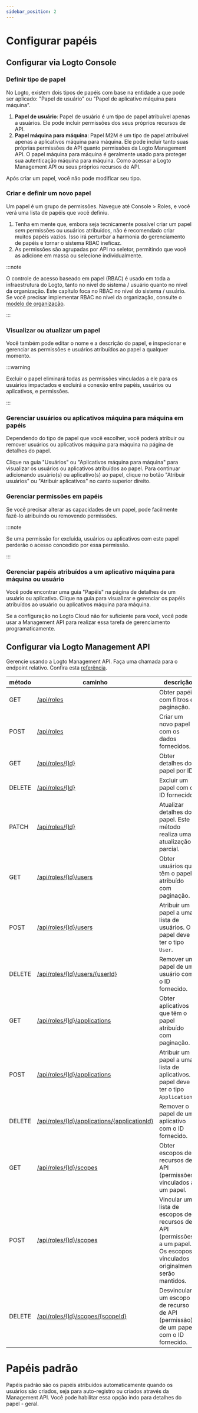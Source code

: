 ```yaml
---
sidebar_position: 2
---
```


# Configurar papéis

## Configurar via Logto Console

### Definir tipo de papel

No Logto, existem dois tipos de papéis com base na entidade a que pode ser aplicado: "Papel de usuário" ou "Papel de aplicativo máquina para máquina".

1. **Papel de usuário**: Papel de usuário é um tipo de papel atribuível apenas a usuários. Ele pode incluir permissões dos seus próprios recursos de API.
2. **Papel máquina para máquina**: Papel M2M é um tipo de papel atribuível apenas a aplicativos máquina para máquina. Ele pode incluir tanto suas próprias permissões de API quanto permissões da Logto Management API. O papel máquina para máquina é geralmente usado para proteger sua autenticação máquina para máquina. Como acessar a Logto Management API ou seus próprios recursos de API.

Após criar um papel, você não pode modificar seu tipo.

### Criar e definir um novo papel

Um papel é um grupo de permissões. Navegue até <CloudLink to="/roles">Console > Roles</CloudLink>, e você verá uma lista de papéis que você definiu.

1. Tenha em mente que, embora seja tecnicamente possível criar um papel _sem_ permissões ou usuários atribuídos, não é recomendado criar muitos papéis vazios. Isso irá perturbar a harmonia do gerenciamento de papéis e tornar o sistema RBAC ineficaz.
2. As permissões são agrupadas por API no seletor, permitindo que você as adicione em massa ou selecione individualmente.

:::note

O controle de acesso baseado em papel (RBAC) é usado em toda a infraestrutura do Logto, tanto no nível do sistema / usuário quanto no nível da organização. Este capítulo foca no RBAC no nível do sistema / usuário. Se você precisar implementar RBAC no nível da organização, consulte o [modelo de organização](/authorization/organization-template).

:::

### Visualizar ou atualizar um papel

Você também pode editar o nome e a descrição do papel, e inspecionar e gerenciar as permissões e usuários atribuídos ao papel a qualquer momento.

:::warning

Excluir o papel eliminará todas as permissões vinculadas a ele para os usuários impactados e excluirá a conexão entre papéis, usuários ou aplicativos, e permissões.

:::

### Gerenciar usuários ou aplicativos máquina para máquina em papéis

Dependendo do tipo de papel que você escolher, você poderá atribuir ou remover usuários ou aplicativos máquina para máquina na página de detalhes do papel.

Clique na guia "Usuários" ou "Aplicativos máquina para máquina" para visualizar os usuários ou aplicativos atribuídos ao papel. Para continuar adicionando usuário(s) ou aplicativo(s) ao papel, clique no botão "Atribuir usuários" ou "Atribuir aplicativos" no canto superior direito.

### Gerenciar permissões em papéis

Se você precisar alterar as capacidades de um papel, pode facilmente fazê-lo atribuindo ou removendo permissões.

:::note

Se uma permissão for excluída, usuários ou aplicativos com este papel perderão o acesso concedido por essa permissão.

:::

### Gerenciar papéis atribuídos a um aplicativo máquina para máquina ou usuário

Você pode encontrar uma guia "Papéis" na página de detalhes de um usuário ou aplicativo. Clique na guia para visualizar e gerenciar os papéis atribuídos ao usuário ou aplicativos máquina para máquina.

Se a configuração no Logto Cloud não for suficiente para você, você pode usar a Management API para realizar essa tarefa de gerenciamento programaticamente.

## Configurar via Logto Management API

Gerencie usando a Logto Management API. Faça uma chamada para o endpoint relativo. Confira esta [referência](https://openapi.logto.io/operation/operation-listresourcescopes).

| método | caminho                                                                                                                | descrição                                                                                                                     |
| ------ | ---------------------------------------------------------------------------------------------------------------------- | ----------------------------------------------------------------------------------------------------------------------------- |
| GET    | [/api/roles](https://openapi.logto.io/operation/operation-listroles)                                                   | Obter papéis com filtros e paginação.                                                                                         |
| POST   | [/api/roles](https://openapi.logto.io/operation/operation-createrole)                                                  | Criar um novo papel com os dados fornecidos.                                                                                  |
| GET    | [/api/roles/\{Id\}](https://openapi.logto.io/operation/operation-getrole)                                              | Obter detalhes do papel por ID.                                                                                               |
| DELETE | [/api/roles/\{Id\}](https://openapi.logto.io/operation/operation-deleterole)                                           | Excluir um papel com o ID fornecido.                                                                                          |
| PATCH  | [/api/roles/\{Id\}](https://openapi.logto.io/operation/operation-updaterole)                                           | Atualizar detalhes do papel. Este método realiza uma atualização parcial.                                                     |
| GET    | [/api/roles/\{Id\}/users](https://openapi.logto.io/operation/operation-listroleusers)                                  | Obter usuários que têm o papel atribuído com paginação.                                                                       |
| POST   | [/api/roles/\{Id\}/users](https://openapi.logto.io/operation/operation-createroleuser)                                 | Atribuir um papel a uma lista de usuários. O papel deve ter o tipo `User`.                                                    |
| DELETE | [/api/roles/\{Id\}/users/\{userId\}](https://openapi.logto.io/operation/operation-deleteroleuser)                      | Remover um papel de um usuário com o ID fornecido.                                                                            |
| GET    | [/api/roles/\{Id\}/applications](https://openapi.logto.io/operation/operation-listroleapplications)                    | Obter aplicativos que têm o papel atribuído com paginação.                                                                    |
| POST   | [/api/roles/\{Id\}/applications](https://openapi.logto.io/operation/operation-createroleapplication)                   | Atribuir um papel a uma lista de aplicativos. O papel deve ter o tipo `Application`.                                          |
| DELETE | [/api/roles/\{Id\}/applications/\{applicationId\}](https://openapi.logto.io/operation/operation-deleteroleapplication) | Remover o papel de um aplicativo com o ID fornecido.                                                                          |
| GET    | [/api/roles/\{Id\}/scopes](https://openapi.logto.io/operation/operation-listrolescopes)                                | Obter escopos de recursos de API (permissões) vinculados a um papel.                                                          |
| POST   | [/api/roles/\{Id\}/scopes](https://openapi.logto.io/operation/operation-createrolescope)                               | Vincular uma lista de escopos de recursos de API (permissões) a um papel. Os escopos vinculados originalmente serão mantidos. |
| DELETE | [/api/roles/\{Id\}/scopes/\{scopeId\}](https://openapi.logto.io/operation/operation-deleterolescope)                   | Desvincular um escopo de recurso de API (permissão) de um papel com o ID fornecido.                                           |

# Papéis padrão

Papéis padrão são os papéis atribuídos automaticamente quando os usuários são criados, seja para auto-registro ou criados através da Management API. Você pode habilitar essa opção indo para detalhes do papel - geral.
